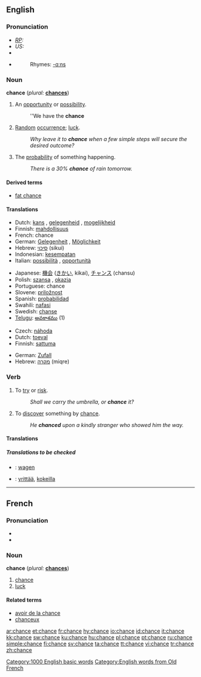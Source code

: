 {{see|Chance}}
==English==

{{rank|filled|visit|follow|639|chance|happened|broken|trouble}}

===Pronunciation===
* ''[[RP]]:'' {{IPA|/tʃɑːns/}}
* ''US:'' {{IPA|/tʃæns/}}
* {{audio|en-uk-chance.ogg|Audio (UK)}}
* {{audio|en-us-chance.ogg|Audio (US)}}
*:Rhymes: [[Rhymes:English:-ɑːns|-ɑːns]]

===Noun===
'''chance'''  (''plural:'' '''[[chances]]''')

# {{countable}} An [[opportunity]] or [[possibility]].
#:''We have the '''chance'''
# {{uncountable}} [[Random]] [[occurrence]]; [[luck]].
#:''Why leave it to '''chance''' when a few simple steps will secure the desired outcome?''
# {{countable}} The [[probability]] of something happening.
#:''There is a 30% '''chance''' of rain tomorrow.''

====Derived terms====
*[[fat chance]]

====Translations====
{{trans-top|an opportunity or possibility}}
*Dutch: [[kans]] {{f}}, [[gelegenheid]] {{f}}, [[mogelijkheid]] {{f}}
*Finnish: [[mahdollisuus]]
*French: chance {{f}}
*German: [[Gelegenheit]] {{f}}, [[Möglichkeit]] {{f}}
*Hebrew: [[סיכוי]] (sikui) {{m}}
*Indonesian: [[sempat|kesempatan]]
*Italian: [[possibilità]] {{f}}, [[opportunità]] {{f}}
{{trans-mid}}
*Japanese: [[機会]] ([[きかい]], kikai), [[チャンス]] (chansu)
*Polish: [[szansa]] {{f}}, [[okazja]] {{f}}
*Portuguese: chance {{f}}
*Slovene: [[priložnost]] {{f}}
*Spanish: [[probabilidad]] {{f}}
*Swahili: [[nafasi]]
*Swedish: [[chanse]]
*[[Telugu]]: [[అవకాశము]] (1)
{{trans-bottom}}

{{trans-top|random occurrence}}
*Czech: [[náhoda]] {{f}}
*Dutch: [[toeval]] {{n}}
*Finnish: [[sattuma]]
{{trans-mid}}
*German: [[Zufall]] {{m}}
*Hebrew: [[מקרה]] (miqre) {{m}}
{{trans-bottom}}

===Verb===
{{en-verb|chanc|ing}}

# To [[try]] or [[risk]].
#:''Shall we carry the umbrella, or '''chance''' it?''
# To [[discover]] something by [[chance]].
#:''He '''chanced''' upon a kindly stranger who showed him the way.''

====Translations====
=====Translations to be checked=====
{{top}}
*{{ttbc|Dutch}}: [[wagen]] {{n}}
{{mid}}
*{{ttbc|Finnish}}: [[yrittää]], [[kokeilla]]
{{bottom}}

[[Category:1000 English basic words]]
[[Category:English words from Old French]]

----

==French==

===Pronunciation===
* {{IPA|/ʃɑ̃s/}}
* {{audio|Fr-Chance-fr-Paris.ogg|Audio (FR)}}

===Noun===
'''chance''' {{f}} (''plural:'' '''[[chances]]''')

# [[chance]]
# [[luck]]

====Related terms====
* [[avoir de la chance]]
* [[chanceux]]

[[ar:chance]]
[[et:chance]]
[[fr:chance]]
[[hy:chance]]
[[io:chance]]
[[id:chance]]
[[it:chance]]
[[kk:chance]]
[[sw:chance]]
[[ku:chance]]
[[hu:chance]]
[[pl:chance]]
[[pt:chance]]
[[ru:chance]]
[[simple:chance]]
[[fi:chance]]
[[sv:chance]]
[[ta:chance]]
[[tt:chance]]
[[vi:chance]]
[[tr:chance]]
[[zh:chance]]